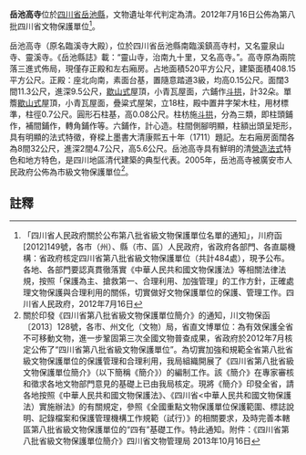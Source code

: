 {{msg:四川省文物保護單位
|名稱 = 岳池高寺
|編號 = 248
|圖片 = 
|級別 = S8
|分類 = 
|時代 = [[清代|清代]]
|地点 = [[四川省|四川省]][[岳池縣|岳池縣]]
|坐標 =
|登錄 = 2012年7月16日
}}
'''岳池高寺'''位於[[四川省|四川省]][[岳池縣|岳池縣]]，文物遺址年代判定為清。2012年7月16日公佈為第八批四川省文物保護單位<ref>「四川省人民政府關於公布第八批省級文物保護單位名單的通知」，川府函[2012]149號，各市（州）、縣（市、區）人民政府，省政府各部門、各直屬機構：省政府核定四川省第八批省級文物保護單位（共計484處），現予公布。各地、各部門要認真貫徹落實《中華人民共和國文物保護法》等相關法律法規，按照「保護為主、搶救第一、合理利用、加強管理」的工作方針，正確處理文物保護與合理利用的關係，切實做好文物保護單位的保護、管理工作。四川省人民政府，2012年7月16日</ref>。

岳池高寺（原名臨溪寺大殿），位於四川省岳池縣南臨溪鎮高寺村，又名靈泉山寺、靈溪寺。《岳池縣誌》載：“靈山寺，治南九十里，又名高寺。”。高寺原為兩院落三進式佈局，現僅存正殿和左右廂房。占地面積520平方公尺，建築面積408.15平方公尺。正殿：座北向南，素面台基，置隨意踏道3級，均高0.15公尺。面闊3間11.3公尺，進深9.5公尺，[[歇山式|歇山式]]屋頂，小青瓦屋面，六鋪作[[斗拱|斗拱]]，計32朵。單簷[[歇山式|歇山式]]屋頂，小青瓦屋面，疊粱式屋架，立18柱，殿中置井字架木柱，用材標準，柱徑0.7公尺。圓形石柱基，高0.08公尺。柱枋施[[斗拱|斗拱]]，分為三類，即柱頭鋪作，補間鋪作，轉角鋪作等。六鋪作，計心造。柱間側腳明顯，柱額出頭呈矩形，具有明顯的法式特徵，脊樑上墨書大清康熙五十年（1711）題記。左右廂房面闊各為8間32公尺，進深2間4.7公尺，高5.6公尺。岳池高寺具有鮮明的清[[營造法式|營造法式]]特色和地方特色，是四川地區清代建築的典型代表。2005年，岳池高寺被廣安市人民政府公佈為市級文物保護單位<ref>關於印發《四川省第八批省級文物保護單位簡介》的通知，川文物保函〔2013〕128號，各市、州文化（文物）局，省直文博單位：為有效保護全省不可移動文物，進一步鞏固第三次全國文物普查成果，省政府於2012年7月核定公佈了“四川省第八批省級文物保護單位”。為切實加強和規範全省第八批省級文物保護單位的保護管理和合理利用，我局組織開展了《四川省第八批省級文物保護單位簡介》（以下簡稱《簡介》）的編制工作。該《簡介》在專家審核和徵求各地文物部門意見的基礎上已由我局核定。現將《簡介》印發全省，請各地按照《中華人民共和國文物保護法》、《四川省<中華人民共和國文物保護法）實施辦法》的有關規定，參照《全國重點文物保護單位保護範圍、標誌說明、記錄檔案和保護管理機構工作規範（試行）》的相關要求，及時完善本轄區第八批省級文物保護單位的“四有”基礎工作。特此通知。附件：《四川省第八批省級文物保護單位簡介》四川省文物管理局  2013年10月16日</ref>。
==註釋==
{{reflist}}